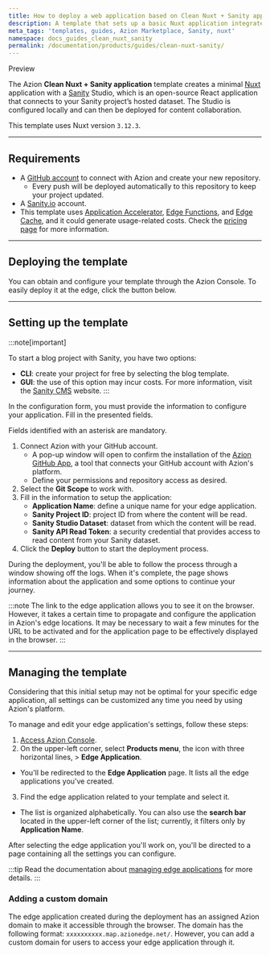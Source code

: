 ```yaml
---
title: How to deploy a web application based on Clean Nuxt + Sanity application
description: A template that sets up a basic Nuxt application integrated with Sanity Studio - a React-based tool that connects to your Sanity dataset and can be deployed for team collaboration.
meta_tags: 'templates, guides, Azion Marketplace, Sanity, nuxt'
namespace: docs_guides_clean_nuxt_sanity
permalink: /documentation/products/guides/clean-nuxt-sanity/
---
```



<Tag severity="info" client:only="vue">
Preview
</Tag>

The Azion **Clean Nuxt + Sanity application** template creates a minimal [Nuxt](https://nuxt.com/docs/getting-started/introduction) application with a [Sanity](http://sanity.io/) Studio, which is an open-source React application that connects to your Sanity project’s hosted dataset. The Studio is configured locally and can then be deployed for content collaboration.

This template uses Nuxt version `3.12.3`.

---

## Requirements

- A [GitHub account](https://github.com/signup) to connect with Azion and create your new repository.
  - Every push will be deployed automatically to this repository to keep your project updated.
- A [Sanity.io](http://sanity.io/) account.
- This template uses [Application Accelerator](/en/documentation/products/build/edge-application/application-accelerator/), [Edge Functions](/en/documentation/products/build/edge-application/edge-functions/), and [Edge Cache](https://www.azion.com/en/documentation/products/build/edge-application/edge-cache/), and it could generate usage-related costs. Check the [pricing page](https://www.azion.com/en/pricing/) for more information.

---

## Deploying the template

You can obtain and configure your template through the Azion Console. To easily deploy it at the edge, click the button below.

<LinkButton
  label="Deploy"
  link="https://console.azion.com/create/sanity/clean-nuxt-sanity-app"
  icon="ai ai-azion"
  icon-pos="left"
/>

---

## Setting up the template

:::note[important]

To start a blog project with Sanity, you have two options:

- **CLI**: create your project for free by selecting the blog template.
- **GUI**: the use of this option may incur costs. For more information, visit the [Sanity CMS](http://sanity.io/) website.
:::

In the configuration form, you must provide the information to configure your application. Fill in the presented fields.

Fields identified with an asterisk are mandatory.

1. Connect Azion with your GitHub account.
   - A pop-up window will open to confirm the installation of the [Azion GitHub App](https://www.azion.com/en/documentation/products/guides/azion-github-app/), a tool that connects your GitHub account with Azion's platform.
   - Define your permissions and repository access as desired.
2. Select the **Git Scope** to work with.
3. Fill in the information to setup the application:
   - **Application Name**: define a unique name for your edge application.
   - **Sanity Project ID**: project ID from where the content will be read.
   - **Sanity Studio Dataset**: dataset from which the content
 will be read. 
   - **Sanity API Read Token**: a security credential that provides access to read content from your Sanity dataset.
4. Click the **Deploy** button to start the deployment process.

During the deployment, you'll be able to follow the process through a window showing off the logs. When it's complete, the page shows information about the application and some options to continue your journey.

:::note
The link to the edge application allows you to see it on the browser. However, it takes a certain time to propagate and configure the application in Azion's edge locations. It may be necessary to wait a few minutes for the URL to be activated and for the application page to be effectively displayed in the browser.
:::

---

## Managing the template

Considering that this initial setup may not be optimal for your specific edge application, all settings can be customized any time you need by using Azion's platform.

To manage and edit your edge application's settings, follow these steps:

1. [Access Azion Console](https://console.azion.com).
2. On the upper-left corner, select **Products menu**, the icon with three horizontal lines, > **Edge Application**.
  - You'll be redirected to the **Edge Application** page. It lists all the edge applications you've created.
3. Find the edge application related to your template and select it.
  - The list is organized alphabetically. You can also use the **search bar** located in the upper-left corner of the list; currently, it filters only by **Application Name**.

After selecting the edge application you'll work on, you'll be directed to a page containing all the settings you can configure.

:::tip
Read the documentation about [managing edge applications](/en/documentation/products/build/edge-application/first-steps/) for more details.
:::

### Adding a custom domain

The edge application created during the deployment has an assigned Azion domain to make it accessible through the browser. The domain has the following format: `xxxxxxxxxx.map.azionedge.net/`. However, you can add a custom domain for users to access your edge application through it.


<LinkButton link="/en/documentation/products/guides/configure-a-domain/" label="Go to Configuring a Domain Guide" severity="secondary" />
